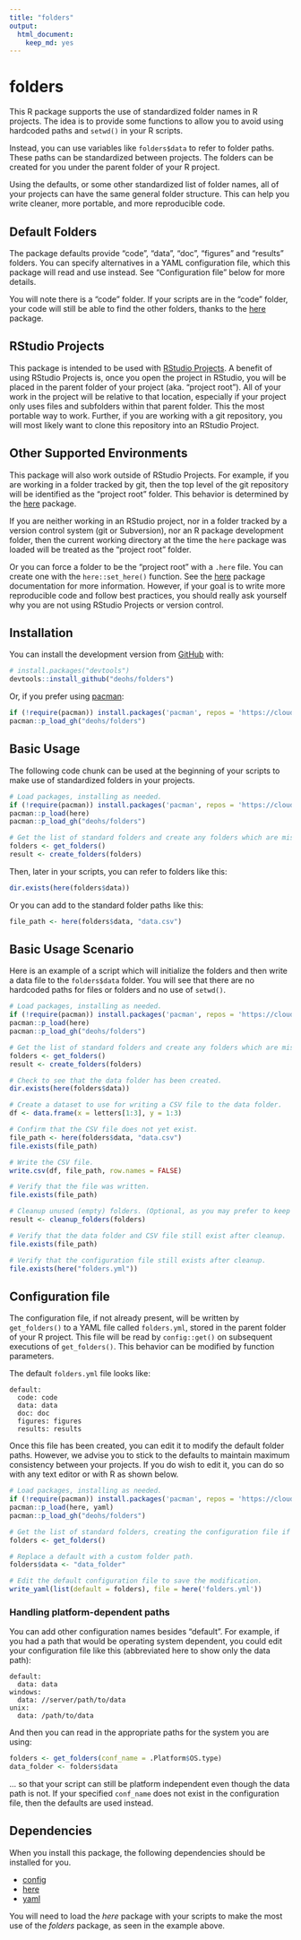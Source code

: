 ```yaml
---
title: "folders"
output: 
  html_document: 
    keep_md: yes
---
```


# folders

This R package supports the use of standardized folder names in R projects. The 
idea is to provide some functions to allow you to avoid using hardcoded paths 
and `setwd()` in your R scripts. 

Instead, you can use variables like `folders$data` to refer to folder paths. 
These paths can be standardized between projects. The folders can be created 
for you under the parent folder of your R project. 

Using the defaults, or some other standardized list of folder names, 
all of your projects can have the same general folder structure. This can help 
you write cleaner, more portable, and more reproducible code.

## Default Folders

The package defaults provide "code", "data", "doc", "figures" and 
"results" folders. You can specify alternatives in a YAML configuration file, 
which this package will read and use instead. See "Configuration file" below 
for more details.

You will note there is a "code" folder. If your scripts are in the "code" 
folder, your code will still be able to find the other folders, thanks 
to the [here](https://cran.r-project.org/web/packages/here/index.html) 
package.

## RStudio Projects

This package is intended to be used with [RStudio Projects](https://support.rstudio.com/hc/en-us/articles/200526207-Using-Projects). 
A benefit of using RStudio Projects is, once you open the project in RStudio, 
you will be placed in the parent folder of your project (aka. "project root"). 
All of your work in the project will be relative to that location, especially if 
your project only uses files and subfolders within that parent folder. This the 
most portable way to work. Further, if you are working with a git repository, you 
will most likely want to clone this repository into an RStudio Project. 

## Other Supported Environments

This package will also work outside of RStudio Projects. For example, 
if you are working in a folder tracked by git, then the top level of the git 
repository will be identified as the "project root" folder. This behavior is 
determined by the [here](https://cran.r-project.org/web/packages/here/index.html) 
package.

If you are neither working in an RStudio project, nor in a folder tracked by a 
version control system (git or Subversion), nor an R package development 
folder, then the current working directory at the time the `here` package was 
loaded will be treated as the "project root" folder. 

Or you can force a folder to be the "project root" with a `.here` file. You 
can create one with the `here::set_here()` function. See the 
[here](https://cran.r-project.org/web/packages/here/index.html) package 
documentation for more information. However, if your goal is to write more 
reproducible code and follow best practices, you should really ask yourself why 
you are not using RStudio Projects or version control.

## Installation

You can install the development version from [GitHub](https://github.com/deohs/folders) with:

```r
# install.packages("devtools")
devtools::install_github("deohs/folders")
```

Or, if you prefer using [pacman](https://github.com/trinker/pacman):

```r
if (!require(pacman)) install.packages('pacman', repos = 'https://cloud.r-project.org')
pacman::p_load_gh("deohs/folders")
```

## Basic Usage

The following code chunk can be used at the beginning of your scripts to make 
use of standardized folders in your projects.

```r
# Load packages, installing as needed.
if (!require(pacman)) install.packages('pacman', repos = 'https://cloud.r-project.org')
pacman::p_load(here)
pacman::p_load_gh("deohs/folders")

# Get the list of standard folders and create any folders which are missing.
folders <- get_folders()
result <- create_folders(folders)
```

Then, later in your scripts, you can refer to folders like this:

```r
dir.exists(here(folders$data))
```

Or you can add to the standard folder paths like this: 

```r
file_path <- here(folders$data, "data.csv")
```

## Basic Usage Scenario

Here is an example of a script which will initialize the folders and then write 
a data file to the `folders$data` folder. You will see that there are no 
hardcoded paths for files or folders and no use of `setwd()`.

```r
# Load packages, installing as needed.
if (!require(pacman)) install.packages('pacman', repos = 'https://cloud.r-project.org')
pacman::p_load(here)
pacman::p_load_gh("deohs/folders")

# Get the list of standard folders and create any folders which are missing.
folders <- get_folders()
result <- create_folders(folders)

# Check to see that the data folder has been created.
dir.exists(here(folders$data))

# Create a dataset to use for writing a CSV file to the data folder.
df <- data.frame(x = letters[1:3], y = 1:3)

# Confirm that the CSV file does not yet exist.
file_path <- here(folders$data, "data.csv")
file.exists(file_path)

# Write the CSV file.
write.csv(df, file_path, row.names = FALSE)

# Verify that the file was written.
file.exists(file_path)

# Cleanup unused (empty) folders. (Optional, as you may prefer to keep them.)
result <- cleanup_folders(folders)

# Verify that the data folder and CSV file still exist after cleanup.
file.exists(file_path)

# Verify that the configuration file still exists after cleanup.
file.exists(here("folders.yml"))
```

## Configuration file

The configuration file, if not already present, will be written by `get_folders()` 
to a YAML file called `folders.yml`, stored in the parent folder of your R 
project. This file will be read by `config::get()` on subsequent executions of 
`get_folders()`. This behavior can be modified by function parameters.

The default `folders.yml` file looks like:

```
default:
  code: code
  data: data
  doc: doc
  figures: figures
  results: results
```

Once this file has been created, you can edit it to modify the default 
folder paths. However, we advise you to stick to the defaults to maintain 
maximum consistency between your projects. If you do wish to edit it, you can
do so with any text editor or with R as shown below.

```r
# Load packages, installing as needed.
if (!require(pacman)) install.packages('pacman', repos = 'https://cloud.r-project.org')
pacman::p_load(here, yaml)
pacman::p_load_gh("deohs/folders")

# Get the list of standard folders, creating the configuration file if missing.
folders <- get_folders()

# Replace a default with a custom folder path.
folders$data <- "data_folder"

# Edit the default configuration file to save the modification.
write_yaml(list(default = folders), file = here('folders.yml'))
```

### Handling platform-dependent paths

You can add other configuration names besides "default". For example, if you
had a path that would be operating system dependent, you could edit your 
configuration file like this (abbreviated here to show only the data path):

```
default:
  data: data
windows:
  data: //server/path/to/data
unix:
  data: /path/to/data
```

And then you can read in the appropriate paths for the system you are using:

```r
folders <- get_folders(conf_name = .Platform$OS.type)
data_folder <- folders$data
```

... so that your script can still be platform independent even though the data
path is not. If your specified `conf_name` does not exist in the configuration 
file, then the defaults are used instead. 

## Dependencies

When you install this package, the following dependencies should be installed 
for you.

- [config](https://cran.r-project.org/web/packages/config/index.html)
- [here](https://cran.r-project.org/web/packages/here/index.html)
- [yaml](https://cran.r-project.org/web/packages/yaml/index.html)

You will need to load the *here* package with your scripts to make the most use 
of the *folders* package, as seen in the example above.
